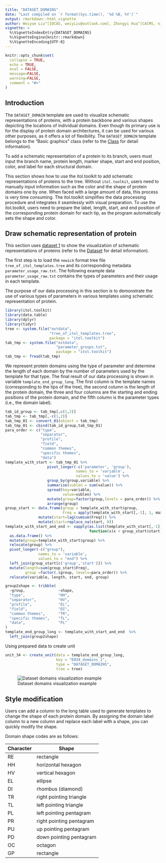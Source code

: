 ```yaml
---
title: "DATASET_DOMAINS"
date: "Last compiled on `r format(Sys.time(), '%d %B, %Y')`"
output: rmarkdown::html_vignette
author: Weiyue Liu^[IOCAS, weiyLiu@outlook.com], Zhongyi Hua^[CACMS, njbxhzy@hotmail.com], Tong Zhou^[IOCAS, tongzhou2017@gmail.com]
vignette: >
  %\VignetteIndexEntry{DATASET_DOMAINS}
  %\VignetteEngine{knitr::rmarkdown}
  %\VignetteEncoding{UTF-8}
---
```


```r
knitr::opts_chunk$set(
  collapse = TRUE,
  echo = TRUE,
  eval = FALSE,
  message=FALSE,
  warning=FALSE,
  comment = "#>"
)
```

## Introduction
The `DATASET_DOMAIN` template are used to visualize schematic representations of proteins, with a protein backbone and various shapes depicting the locations of individual domains. Even though its primary use is for the display of protein domain architectures, it can be used for various other purposes, as it offers a lot of flexibility. The `DATASET_DOMAIN` template belongs to the "Basic graphics" class (refer to the [Class]() for detail information).

To add a schematic representation of a protein to its branch, users must input the branch name, protein length, marker shape, start and end position, color, and label for each structural domain.

This section shows how to use the itol.toolkit to add schematic representations of proteins to the tree. Without  `itol.toolkit`, users need to manually input information such as the color and the shape of protein domains one by one. When faced with a large amount of data, this process is very time consuming. The itol.toolkit simplifies the data processing procedure and integrates it seamlessly with visual preparation. To use the itol.toolkit, users need to prepare the label, length, start, and end position of the corresponding protein domain for each tip, as the program automatically sets the shape and color.

## Draw schematic representation of protein
This section uses [dataset 1](https://github.com/TongZhou2017/itol.toolkit/tree/master/inst/extdata/dataset1) to show the visualization of schematic representations of proteins (refer to the  [Dataset](https://tongzhou2017.github.io/itol.toolkit/articles/Datasets.html) for detail information).

The first step is to load the `newick` format tree file `tree_of_itol_templates.tree` and its corresponding metadata `parameter_usage_raw.txt`.
The following example data `parameter_usage_raw.txt` contains the types of parameters and their usage in each template.

The purpose of our data processing in this section is to demonstrate the use of various types of parameters in various templates using schematic representation of protein.
```r
library(itol.toolkit)
library(data.table)
library(dplyr)
library(tidyr)
tree <- system.file("extdata",
                    "tree_of_itol_templates.tree",
                    package = "itol.toolkit")
tab_tmp <- system.file("extdata",
                       "parameter_groups.txt",
                       package = "itol.toolkit")
tab_tmp <- fread(tab_tmp)
```
We represent protein domains using the type of parameter and determine the length of each domain by the number of parameters used by the template for that type. The final result of our data processing is shown in variable `template_end_group_long`. The first column is the template names (corresponding to the tips of the tree), the second column is the length of the protein domain, the three and four columns are the starting and ending positions of the protein domain, and the fifth column is the parameter types (i.e., the domain label).

```r
tab_id_group <- tab_tmp[,c(1,2)]
tab_tmp <- tab_tmp[,-c(1,2)]
tab_tmp_01 <- convert_01(object = tab_tmp)
tab_tmp_01 <- cbind(tab_id_group,tab_tmp_01)
para_order <- c("type",
                "separator",
                "profile",
                "field",
                "common themes",
                "specific themes",
                "data")
template_with_start <- tab_tmp_01 %>%
                   pivot_longer(-c('parameter', 'group'), 
                                names_to = 'variable',
                                values_to = 'value') %>%
                   group_by(group,variable) %>%
                   summarise(sublen = sum(value)) %>%
                   spread(key=variable,
                          value=sublen) %>%
                   mutate(group=factor(group,levels = para_order)) %>%
                   arrange(group)
group_start <- data.frame(group = template_with_start$group, 
                          Freq = apply(template_with_start[,-1], 1, max)) %>%
               mutate(start=lag(cumsum(Freq))) %>%
               mutate(start=replace_na(start, 0))
template_with_start_and_end <- sapply(as.list(template_with_start[,-1]), 
                                      function(x)x + group_start$start) %>% 
  as.data.frame() %>%
  mutate(group=template_with_start$group) %>%
  relocate(group) %>%
  pivot_longer(-c("group"),
               names_to = 'variable',
               values_to = "end") %>%
  left_join(group_start[c('group','start')]) %>%
  mutate(length=sum(group_start$Freq),
         group =factor(.$group, levels=para_order)) %>%
  relocate(variable, length, start, end, group)

group2shape <- tribble(
  ~group,               ~shape,
  "type",               "HH",
  "separator",          "HV",
  "profile",            "EL",
  "field",              "DI",
  "common themes",      "TR",
  "specific themes",    "TL",
  "data",               "PL"
)
template_end_group_long <- template_with_start_and_end  %>% 
  left_join(group2shape)
```
Using prepared data to create unit
```r
unit_34 <- create_unit(data = template_end_group_long,
                       key = "E034_domains_1",
                       type = "DATASET_DOMAINS",
                       tree = tree)
```

![Dataset domains visualization example](images/DATASET_DOMAINS_1.png)

## Style modification
Users can add a column to the long table used to generate templates to change the shape of each protein domain. By assigning the domain label column to a new column and replace each label with a shape, you can quickly modify the shape. 

Domain shape codes are as follows: 

|Character|Shape|
|---|---|
|RE|  rectangle|  
|HH|  horizontal hexagon|
|HV|  vertical hexagon|
|EL|  ellipse|
|DI|  rhombus (diamond)|  
|TR|  right pointing triangle|  
|TL|  left pointing triangle|
|PL|left pointing pentagram|  
|PR|right pointing pentagram|  
|PU|  up pointing pentagram|
|PD|  down pointing pentagram|  
|OC|  octagon|  
|GP|  rectangle|

